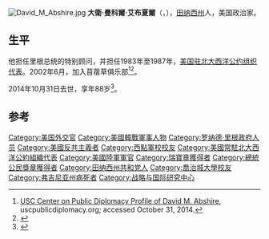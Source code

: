 [[File:David_M_Abshire.jpg|thumb]]
'''大衛·曼科爾·艾布夏爾'''（{{lang-en|'''David Manker Abshire'''}}，{{bd|1926年|4月11日|2014年|10月31日|catIdx=Abshire}}），[[田纳西州|田纳西州]]人，美国政治家。

==生平==
他担任里根总统的特别顾问，并担任1983年至1987年，[[美国驻北大西洋公约组织代表|美国驻北大西洋公约组织代表]]。2002年6月，加入苜蓿草俱乐部<ref name="uscpublicdiplomacy.org">[http://wiki.uscpublicdiplomacy.org/mediawiki/index.php/David_M._Abshire USC Center on Public Diplomacy Profile of David M. Abshire]{{dead link|date=2017年12月 |bot=InternetArchiveBot |fix-attempted=yes }}, uscpublicdiplomacy.org; accessed October 31, 2014.</ref><ref name="victimsofcommunism.org">{{cite web |url=http://www.victimsofcommunism.org/about/nationaladvisors.php |title=National Advisory Council |publisher=[[Victims_of_Communism_Memorial_Foundation|Victims of Communism Memorial Foundation]] |archiveurl=https://www.webcitation.org/5yrIR6dfP?url=http://www.victimsofcommunism.org/about/nationaladvisors.php |archivedate=2011-05-22 |accessdate=2011-05-20 |deadurl=yes }}</ref>。

2014年10月31日去世，享年88岁<ref>{{Cite web |url=http://timesfreepress.com/news/2014/oct/31/ambassador-david-m-abshire-cspc-vice-chairman-dies/ |title=Ambassador David M. Abshire, CPSC Vice Chairman, dies |access-date=2014-11-15 |archive-date=2014-12-04 |archive-url=https://web.archive.org/web/20141204174147/http://www.timesfreepress.com/news/2014/oct/31/ambassador-david-m-abshire-cspc-vice-chairman-dies/ |dead-url=no }}</ref>。

==参考==
{{reflist}}

{{Authority control}}
{{DEFAULTSORT:Abshire, David Manker}}
[[Category:美国外交官|Category:美国外交官]]
[[Category:美國韓戰軍事人物|Category:美國韓戰軍事人物]]
[[Category:罗纳德·里根政府人员|Category:罗纳德·里根政府人员]]
[[Category:美國反共主義者|Category:美國反共主義者]]
[[Category:西點軍校校友|Category:西點軍校校友]]
[[Category:美國常駐北大西洋公約組織代表|Category:美國常駐北大西洋公約組織代表]]
[[Category:美國陸軍軍官|Category:美國陸軍軍官]]
[[Category:瑞寶章獲得者|Category:瑞寶章獲得者]]
[[Category:總統公民獎章獲得者|Category:總統公民獎章獲得者]]
[[Category:田纳西州共和党人|Category:田纳西州共和党人]]
[[Category:喬治城大學校友|Category:喬治城大學校友]]
[[Category:弗吉尼亚州病死者|Category:弗吉尼亚州病死者]]
[[Category:战略与国际研究中心|Category:战略与国际研究中心]]